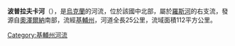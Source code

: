 '''波普拉夫卡河'''（{{lang-uk|Поправка}}），是[[烏克蘭|烏克蘭]]的河流，位於該國中北部，屬於[[羅斯河|羅斯河]]的右支流，發源自[[奧澤爾納_(白采爾科維區)|奧澤爾納]]南部，流經[[基輔州|基輔州]]，河道全長25公里，流域面積112平方公里。

{{DEFAULTSORT:Поправка}}
[[Category:基輔州河流|Category:基輔州河流]]


{{Ukraine-river-stub}}